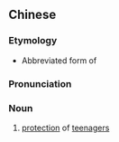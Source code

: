 ==Chinese==
{{zh-forms}}

===Etymology===
* Abbreviated form of {{zh-l|青少年保護|qīngshàonián bǎohù|protection of juveniles}}

===Pronunciation===
{{zh-pron
|m=qīngbǎo
|cat=n
}}

===Noun===
{{zh-noun}}

# [[protection]] of [[teenager]]s